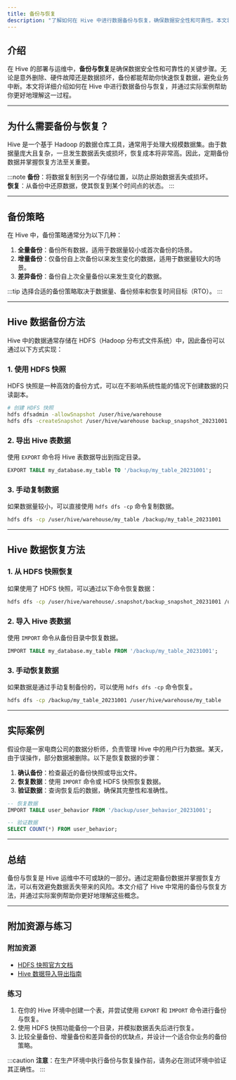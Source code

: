 ```yaml
---
title: 备份与恢复
description: "了解如何在 Hive 中进行数据备份与恢复，确保数据安全性和可靠性。本文将从基础概念入手，逐步讲解备份与恢复的步骤，并提供实际案例和代码示例。"
---
```


## 介绍

在 Hive 的部署与运维中，**备份与恢复**是确保数据安全性和可靠性的关键步骤。无论是意外删除、硬件故障还是数据损坏，备份都能帮助你快速恢复数据，避免业务中断。本文将详细介绍如何在 Hive 中进行数据备份与恢复，并通过实际案例帮助你更好地理解这一过程。

---

## 为什么需要备份与恢复？

Hive 是一个基于 Hadoop 的数据仓库工具，通常用于处理大规模数据集。由于数据量庞大且复杂，一旦发生数据丢失或损坏，恢复成本将非常高。因此，定期备份数据并掌握恢复方法至关重要。

:::note
**备份**：将数据复制到另一个存储位置，以防止原始数据丢失或损坏。<br />
**恢复**：从备份中还原数据，使其恢复到某个时间点的状态。
:::

---

## 备份策略

在 Hive 中，备份策略通常分为以下几种：

1. **全量备份**：备份所有数据，适用于数据量较小或首次备份的场景。
2. **增量备份**：仅备份自上次备份以来发生变化的数据，适用于数据量较大的场景。
3. **差异备份**：备份自上次全量备份以来发生变化的数据。

:::tip
选择合适的备份策略取决于数据量、备份频率和恢复时间目标（RTO）。
:::

---

## Hive 数据备份方法

Hive 中的数据通常存储在 HDFS（Hadoop 分布式文件系统）中，因此备份可以通过以下方式实现：

### 1. 使用 HDFS 快照

HDFS 快照是一种高效的备份方式，可以在不影响系统性能的情况下创建数据的只读副本。

```bash
# 创建 HDFS 快照
hdfs dfsadmin -allowSnapshot /user/hive/warehouse
hdfs dfs -createSnapshot /user/hive/warehouse backup_snapshot_20231001
```

### 2. 导出 Hive 表数据

使用 `EXPORT` 命令将 Hive 表数据导出到指定目录。

```sql
EXPORT TABLE my_database.my_table TO '/backup/my_table_20231001';
```

### 3. 手动复制数据

如果数据量较小，可以直接使用 `hdfs dfs -cp` 命令复制数据。

```bash
hdfs dfs -cp /user/hive/warehouse/my_table /backup/my_table_20231001
```

---

## Hive 数据恢复方法

### 1. 从 HDFS 快照恢复

如果使用了 HDFS 快照，可以通过以下命令恢复数据：

```bash
hdfs dfs -cp /user/hive/warehouse/.snapshot/backup_snapshot_20231001 /user/hive/warehouse
```

### 2. 导入 Hive 表数据

使用 `IMPORT` 命令从备份目录中恢复数据。

```sql
IMPORT TABLE my_database.my_table FROM '/backup/my_table_20231001';
```

### 3. 手动恢复数据

如果数据是通过手动复制备份的，可以使用 `hdfs dfs -cp` 命令恢复。

```bash
hdfs dfs -cp /backup/my_table_20231001 /user/hive/warehouse/my_table
```

---

## 实际案例

假设你是一家电商公司的数据分析师，负责管理 Hive 中的用户行为数据。某天，由于误操作，部分数据被删除。以下是恢复数据的步骤：

1. **确认备份**：检查最近的备份快照或导出文件。
2. **恢复数据**：使用 `IMPORT` 命令或 HDFS 快照恢复数据。
3. **验证数据**：查询恢复后的数据，确保其完整性和准确性。

```sql
-- 恢复数据
IMPORT TABLE user_behavior FROM '/backup/user_behavior_20231001';

-- 验证数据
SELECT COUNT(*) FROM user_behavior;
```

---

## 总结

备份与恢复是 Hive 运维中不可或缺的一部分。通过定期备份数据并掌握恢复方法，可以有效避免数据丢失带来的风险。本文介绍了 Hive 中常用的备份与恢复方法，并通过实际案例帮助你更好地理解这些概念。

---

## 附加资源与练习

### 附加资源
- [HDFS 快照官方文档](https://hadoop.apache.org/docs/stable/hadoop-project-dist/hadoop-hdfs/HdfsSnapshots.html)
- [Hive 数据导入导出指南](https://cwiki.apache.org/confluence/display/Hive/LanguageManual+ImportExport)

### 练习
1. 在你的 Hive 环境中创建一个表，并尝试使用 `EXPORT` 和 `IMPORT` 命令进行备份与恢复。
2. 使用 HDFS 快照功能备份一个目录，并模拟数据丢失后进行恢复。
3. 比较全量备份、增量备份和差异备份的优缺点，并设计一个适合你业务的备份策略。

:::caution
**注意**：在生产环境中执行备份与恢复操作前，请务必在测试环境中验证其正确性。
:::